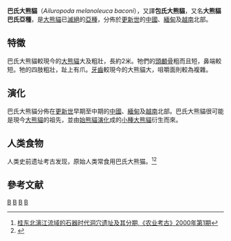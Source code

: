 {{noteTA
|1=zh-cn:熊猫; zh-tw:貓熊; zh-hk:熊貓;
}}
{{Infraspeciesbox
| fossil_range = 早至中[[更新世|更新世]]
| status = fossil
| status_system = 
| genus = Ailuropoda
| species = melanoleuca
| subspecies = baconi
| authority = Woodward, 1915
}}
'''巴氏大熊貓'''（''Ailuropoda melanoleuca baconi''），又譯'''包氏大熊貓'''，又名'''大熊貓巴氏亞種'''，是[[大熊貓|大熊貓]]已[[滅絕|滅絕]]的[[亞種|亞種]]，分佈於[[更新世|更新世]]的[[中國|中國]]、[[緬甸|緬甸]]及[[越南|越南]]北部。

==特徵==
巴氏大熊貓較現今的[[大熊貓|大熊貓]]大及粗壯，長約2米。牠們的[[頭顱骨|頭顱骨]]粗而且短，鼻端較短。牠的四肢粗壯，趾上有爪。[[牙齒|牙齒]]較現今的大熊貓大，咀嚼面則較為複雜。

==演化==
巴氏大熊貓分佈在[[更新世|更新世]]早期至中期的[[中國|中國]]、[[緬甸|緬甸]]及[[越南|越南]]北部。巴氏大熊貓很可能是現今[[大熊貓|大熊貓]]的祖先，並由[[始熊貓|始熊貓]][[演化|演化]]成的[[小種大熊貓|小種大熊貓]]衍生而來。

==人类食物==
人类史前遗址考古发现，原始人类常食用巴氏大熊猫。<ref>[http://wenku.baidu.com/view/08d84aceaa00b52acfc7ca24?fr=prin 桂​东​北​漓​江​流​域​的​石​器​时​代​洞​穴​遗​址​及​其​分​期,《农业考古》2000年第1期]</ref><ref>{{Cite web |url=http://news.qq.com/a/20121012/000070.htm |title=专家证实大熊猫曾是远古重庆人盘中美食(图) |access-date=2014-07-20 |archive-date=2019-12-06 |archive-url=https://web.archive.org/web/20191206145750/https://news.qq.com/a/20121012/000070.htm |dead-url=no }}</ref>

==參考文献==
{{reflist}}
{{已滅絕熊科|state=collapsed}}
{{Taxonbar}}

[[Category:大熊貓屬|B]]
[[Category:古動物|B]]
[[Category:更新世哺乳類|B]]
[[Category:1915年描述的动物|B]]